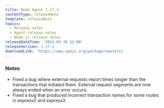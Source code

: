```yaml
---
title: Node Agent 1.17.3
contentType: releaseNote
template: releaseNote
topics:
  - Release notes
  - Agent release notes
  - Node.js release notes
releaseDateTime: '2015-03-19 12:00'
releaseVersion: 1.17.3
downloadLink: 'https://www.npmjs.org/package/newrelic'
---
```


### Notes

* Fixed a bug where external requests report times longer than the transactions that initiated them. External request segments are now always ended when an error occurs.
* Fixed a bug that produced incorrect transaction names for some routes in express2 and express3.
